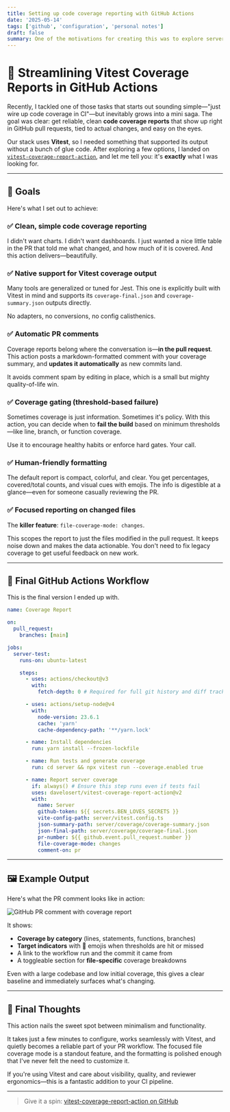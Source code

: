 ```yaml
---
title: Setting up code coverage reporting with GitHub Actions
date: '2025-05-14'
tags: ['github', 'configuration', 'personal notes']
draft: false
summary: One of the motivations for creating this was to explore serverless archetecture, specifically, realtime databases. I want to know how much I can getaway with when I don't have a server to depend one. Conversly, how much do I gain by not having to deal with servers.
---
```


# 🚀 Streamlining Vitest Coverage Reports in GitHub Actions

Recently, I tackled one of those tasks that starts out sounding simple—"just wire up code coverage in CI"—but inevitably grows into a mini saga. The goal was clear: get reliable, clean **code coverage reports** that show up right in GitHub pull requests, tied to actual changes, and easy on the eyes.

Our stack uses **Vitest**, so I needed something that supported its output without a bunch of glue code. After exploring a few options, I landed on [`vitest-coverage-report-action`](https://github.com/davelosert/vitest-coverage-report-action), and let me tell you: it's **exactly** what I was looking for.

---

## 🎯 Goals

Here's what I set out to achieve:

### ✅ Clean, simple code coverage reporting

I didn't want charts. I didn't want dashboards. I just wanted a nice little table in the PR that told me what changed, and how much of it is covered. And this action delivers—beautifully.

### ✅ Native support for Vitest coverage output

Many tools are generalized or tuned for Jest. This one is explicitly built with Vitest in mind and supports its `coverage-final.json` and `coverage-summary.json` outputs directly.

No adapters, no conversions, no config calisthenics.

### ✅ Automatic PR comments

Coverage reports belong where the conversation is—**in the pull request**. This action posts a markdown-formatted comment with your coverage summary, and **updates it automatically** as new commits land.

It avoids comment spam by editing in place, which is a small but mighty quality-of-life win.

### ✅ Coverage gating (threshold-based failure)

Sometimes coverage is just information. Sometimes it's policy. With this action, you can decide when to **fail the build** based on minimum thresholds—like line, branch, or function coverage.

Use it to encourage healthy habits or enforce hard gates. Your call.

### ✅ Human-friendly formatting

The default report is compact, colorful, and clear. You get percentages, covered/total counts, and visual cues with emojis. The info is digestible at a glance—even for someone casually reviewing the PR.

### ✅ Focused reporting on changed files

The **killer feature**: `file-coverage-mode: changes`.

This scopes the report to just the files modified in the pull request. It keeps noise down and makes the data actionable. You don't need to fix legacy coverage to get useful feedback on new work.

---

## 🧪 Final GitHub Actions Workflow

This is the final version I ended up with.

```yaml
name: Coverage Report

on:
  pull_request:
    branches: [main]

jobs:
  server-test:
    runs-on: ubuntu-latest

    steps:
      - uses: actions/checkout@v3
        with:
          fetch-depth: 0 # Required for full git history and diff tracking

      - uses: actions/setup-node@v4
        with:
          node-version: 23.6.1
          cache: 'yarn'
          cache-dependency-path: '**/yarn.lock'

      - name: Install dependencies
        run: yarn install --frozen-lockfile

      - name: Run tests and generate coverage
        run: cd server && npx vitest run --coverage.enabled true

      - name: Report server coverage
        if: always() # Ensure this step runs even if tests fail
        uses: davelosert/vitest-coverage-report-action@v2
        with:
          name: Server
          github-token: ${{ secrets.BEN_LOVES_SECRETS }}
          vite-config-path: server/vitest.config.ts
          json-summary-path: server/coverage/coverage-summary.json
          json-final-path: server/coverage/coverage-final.json
          pr-number: ${{ github.event.pull_request.number }}
          file-coverage-mode: changes
          comment-on: pr
```

---

## 🖼️ Example Output

Here's what the PR comment looks like in action:

![GitHub PR comment with coverage report](/static/images/blog/coverage-report.png)

It shows:

- **Coverage by category** (lines, statements, functions, branches)
- **Target indicators** with 🎯 emojis when thresholds are hit or missed
- A link to the workflow run and the commit it came from
- A toggleable section for **file-specific** coverage breakdowns

Even with a large codebase and low initial coverage, this gives a clear baseline and immediately surfaces what's changing.

---

## 🏁 Final Thoughts

This action nails the sweet spot between minimalism and functionality.

It takes just a few minutes to configure, works seamlessly with Vitest, and quietly becomes a reliable part of your PR workflow. The focused file coverage mode is a standout feature, and the formatting is polished enough that I've never felt the need to customize it.

If you're using Vitest and care about visibility, quality, and reviewer ergonomics—this is a fantastic addition to your CI pipeline.

---

> Give it a spin: [vitest-coverage-report-action on GitHub](https://github.com/davelosert/vitest-coverage-report-action)
